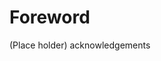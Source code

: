 
\pdfbookmark[section]{Foreword}{foreword}

# Foreword {#foreword .unnumbered}

(Place holder) acknowledgements

\newpage